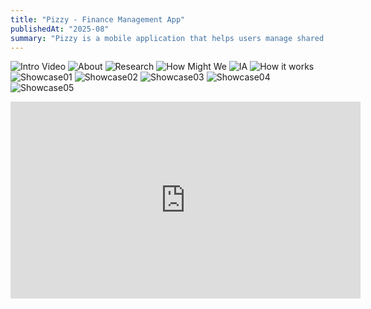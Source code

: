 ```yaml
---
title: "Pizzy - Finance Management App"
publishedAt: "2025-08"
summary: "Pizzy is a mobile application that helps users manage shared budgets with friends in a simple, engaging, and social way"
---
```

![Intro Video](/pizzy.gif)
![About](https://res.cloudinary.com/dqtfjvkok/image/upload/v1758327371/04_isp8w7.png)
![Research](https://res.cloudinary.com/dqtfjvkok/image/upload/v1758327371/03_zyelt0.png)
![How Might We](https://res.cloudinary.com/dqtfjvkok/image/upload/v1758342172/02_snxsdc.png)
![IA](https://res.cloudinary.com/dqtfjvkok/image/upload/v1758332011/01_coe1qv.png)
![How it works](https://res.cloudinary.com/dqtfjvkok/image/upload/v1758339821/Frame_427318364_qvmrbo.png)
![Showcase01](https://res.cloudinary.com/dqtfjvkok/image/upload/v1758327371/05_bljo9e.png)
![Showcase02](https://res.cloudinary.com/dqtfjvkok/image/upload/v1758340281/shocase10_op5skr.png)
![Showcase03](https://res.cloudinary.com/dqtfjvkok/image/upload/v1758340777/shocase07_upri7m.png)
![Showcase04](https://res.cloudinary.com/dqtfjvkok/image/upload/v1758340778/shocase09_y8zqfp.png)
![Showcase05](https://res.cloudinary.com/dqtfjvkok/image/upload/v1758340237/shocase06_npq4ei.png)
<iframe 
  width="560" 
  height="315" 
  src="https://www.youtube.com/embed/__zrsOT4klw" 
  title="Pizzy - Prototype" 
  frameborder="0" 
  allow="accelerometer; autoplay; clipboard-write; encrypted-media; gyroscope; picture-in-picture" 
  allowfullscreen
></iframe>